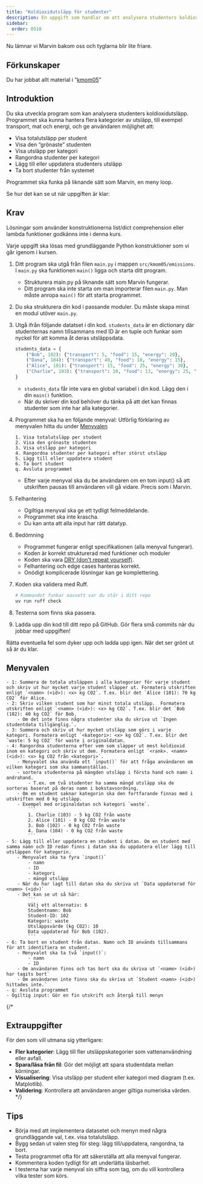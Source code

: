 ```yaml
---
title: "Koldioxidutsläpp för studenter"
description: En uppgift som handlar om att analysera studenters koldioxidutsläpp med hjälp av Tuple och Dictionary.
sidebar:
  order: 0510
---
```




Nu lämnar vi Marvin bakom oss och tyglarna blir lite friare.

## Förkunskaper

Du har jobbat allt material i "[kmom05](/website/kmom/kmom05)" 

## Introduktion

Du ska utveckla program som kan analysera studenters koldioxidutsläpp. Programmet ska kunna hantera flera kategorier av utsläpp, till exempel transport, mat och energi, och ge användaren möjlighet att:

* Visa totalutsläpp per student
* Visa den “grönaste” studenten
* Visa utsläpp per kategori
* Rangordna studenter per kategori
* Lägg till eller uppdatera studenters utsläpp
* Ta bort studenter från systemet

Programmet ska funka på liknande sätt som Marvin, en meny loop.

Se hur det kan se ut när uppgiften är klar:

<YouTube
    id="8xJyyYdvk4k"
    title="Klar uppgift."
/>


## Krav


Lösningar som använder konstruktionerna list/dict comprehension eller lambda funktioner godkänns inte i denna kurs.

Varje uppgift ska lösas med grundläggande Python konstruktioner som vi går igenom i kursen.

1. Ditt program ska utgå från filen `main.py` i mappen `src/kmom05/emissions`. I `main.py` ska funktionen `main()` ligga och starta ditt program.
    - Strukturera main.py på liknande sätt som Marvin fungerar.
    - Ditt program ska inte starta om man importerar filen `main.py`. Man måste anropa `main()` för att starta programmet.

1. Du ska strukturera din kod i passande moduler. Du måste skapa minst en modul utöver `main.py`.

1. Utgå ifrån följande datatset i din kod. `students_data` är en dictionary där studenternas namn tillsammans med ID är en tuple och funkar som nyckel för att komma åt deras utsläppsdata.
    ```python
    students_data = {
        ("Bob", 102): {"transport": 5, "food": 15, "energy": 20},
        ("Dana", 104): {"transport": 40, "food": 10, "energy": 15},
        ("Alice", 101): {"transport": 15, "food": 25, "energy": 30},
        ("Charlie", 103): {"transport": 10, "food": 13, "energy": 25, "waste": 5},
    }
    ```
    - `students_data` får inte vara en global variabel i din kod. Lägg den i din `main()` funktion.
    - När du skriver din kod behöver du tänka på att det kan finnas studenter som inte har alla kategorier.

1. Programmet ska ha en följande menyval: Utförlig förklaring av menyvalen hitta du under [Menyvalen](#menyvalen)

    ```
    1. Visa totalutsläpp per student
    2. Visa den grönaste studenten
    3. Visa utsläpp per kategori
    4. Rangordna studenter per kategori efter störst utsläpp
    5. Lägg till eller uppdatera student
    6. Ta bort student  
    q. Avsluta programmet
    ```
    - Efter varje menyval ska du be användaren om en tom input() så att utskriften pausas till användaren vill gå vidare. Precis som i Marvin.

1. Felhantering
    - Ogiltiga menyval ska ge ett tydligt felmeddelande.
    - Programmet ska inte krascha.
    - Du kan anta att alla input har rätt datatyp.


1. Bedömning

    - Programmet fungerar enligt specifikationen (alla menyval fungerar).
    - Koden är korrekt strukturerad med funktioner och moduler
    - Koden ska vara [DRY (don't repeat yourself)](https://en.wikipedia.org/wiki/Don%27t_repeat_yourself).
    - Felhantering och edge cases hanteras korrekt.
    - Onödigt komplicerade lösningar kan ge komplettering.


1. Koden ska validera med Ruff.

    ```bash
    # Kommandot funkar oavsett var du står i ditt repo
    uv run ruff check
    ```

1. Testerna som finns ska passera.


1. Ladda upp din kod till ditt repo på GitHub. Gör flera små commits när du jobbar med uppgiften!


Rätta eventuella fel som dyker upp och ladda upp igen. När det ser grönt ut så är du klar.


## Menyvalen

    - 1: Summera de totala utsläppen i alla kategorier för varje student och skriv ut hur mycket varje student släpper ut. Formatera utskriften enligt `<namn> (<id>): <x> kg CO2`. T.ex. blir det `Alice (101): 70 kg CO2` för Alice.
    - 2: Skriv vilken student som har minst totala utsläpp.  Formatera utskriften enligt `<namn> (<id>): <x> kg CO2`. T.ex. blir det `Bob (102): 40 kg CO2` för Bob.
        - Om det inte finns några studenter ska du skriva ut `Ingen studentdata tillgänglig.`.
    - 3: Summera och skriv ut hur mycket utsläpp som görs i varje kategori. Formatera enligt `<kategori>: <x> kg CO2`. T.ex. blir det `waste: 5 kg CO2` för waste i originaldatan.
    - 4: Rangordna studenterna efter vem som släpper ut mest koldioxid inom en kategori och skriv ut dem. Formatera enligt `<rank>. <namn> (<id>): <x> kg CO2 från <kategori>`.
        - Menyvalet ska använda ett `input()` för att fråga användaren om vilken kategori som ska sammanställas.
        - sortera studenterna på mängden utsläpp i första hand och namn i andrahand.
            - T.ex. om två studenter ha samma mängd utsläpp ska de sorteras baserat på deras namn i bokstavsordning.
        - Om en student saknar kategorin ska den fortfarande finnas med i utskriften med 0 kg utsläpp.
        - Exempel med originaldatan och kategori `waste`.
            ```
            1. Charlie (103) - 5 kg CO2 från waste
            2. Alice (101) - 0 kg CO2 från waste
            3. Bob (102) - 0 kg CO2 från waste
            4. Dana (104) - 0 kg CO2 från waste
            ```
    - 5: Lägg till eller uppdatera en student i datan. Om en student med samma namn och ID redan finns i datan ska du uppdatera eller lägg till utsläppen för kategorin.
        - Menyvalet ska ta fyra `input()`
            - namn
            - ID
            - kategori
            - mängd utsläpp
        - När du har lagt till datan ska du skriva ut `Data uppdaterad för <namn> (<id>)`
        - Det kan se ut så här:
            ```
            Välj ett alternativ: 6
            Studentnamn: Bob
            Student-ID: 102
            Kategori: waste
            Utsläppsvärde (kg CO2): 10
            Data uppdaterad för Bob (102).
            ```
    - 6: Ta bort en student från datan. Namn och ID används tillsammans för att identifiera en student.
        - Menyvalet ska ta två `input()`:
            - namn
            - ID
        - Om användaren finns och tas bort ska du skriva ut `<name> (<id>) har tagits bort`
        - Om användaren inte finns ska du skriva ut `Student <namn> (<id>) hittades inte.`
    - q: Avsluta programmet
    - Ogiltig input: Gör en fin utskrift och återgå till menyn



{/* 

## Extrauppgifter

För den som vill utmana sig ytterligare:

* **Fler kategorier**: Lägg till fler utsläppskategorier som vattenanvändning eller avfall.
* **Spara/läsa från fil**: Gör det möjligt att spara studentdata mellan körningar.
* **Visualisering**: Visa utsläpp per student eller kategori med diagram (t.ex. Matplotlib).
* **Validering**: Kontrollera att användaren anger giltiga numeriska värden. */}


## Tips

* Börja med att implementera datasetet och menyn med några grundläggande val, t.ex. visa totalutsläpp.
* Bygg sedan ut valen steg för steg: lägg till/uppdatera, rangordna, ta bort.
* Testa programmet ofta för att säkerställa att alla menyval fungerar.
* Kommentera koden tydligt för att underlätta läsbarhet.
* I testerna har varje menyval sin siffra som tag, om du vill kontrollera vilka tester som körs.

